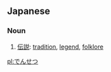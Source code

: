 ==Japanese==
===Noun===
{{ja-noun|h|rom=densetsu|hidx=てんせつ'}}

# [[伝説]]: [[tradition]], [[legend]], [[folklore]]

[[pl:でんせつ]]